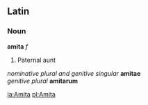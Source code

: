 ==Latin==

===Noun===
'''amita''' ''f'' 

#Paternal aunt

''nominative plural and genitive singular'' '''amitae'''
<br>''genitive plural'' '''amitarum'''

<!-- Regular noun; do we need the full declension here? -->

[[la:Amita]]
[[pl:Amita]]